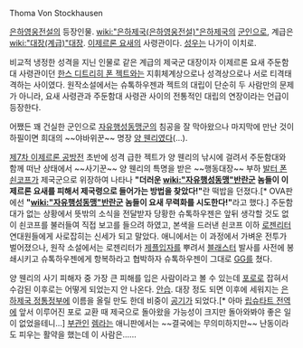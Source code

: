 Thoma Von Stockhausen 

[[은하영웅전설]]의 등장인물. [[wiki:"은하제국(은하영웅전설)"은하제국]]의 [[군인]]으로, 계급은 [[wiki:"대장(계급)"대장]]. [[이제르론 요새]]의 사령관이다.
[[성우]]는 나가이 이치로.

비교적 냉정한 성격을 지닌 인물로 같은 계급의 제국군 대장이자 이제르론 요새 주둔함대 사령관이던 [[한스 디트리히 폰 젝트]]와는 지휘체계상으로나 성격상으로나 서로 티격태격하는 사이였다. 원작소설에서는 슈톡하우젠과 젝트의 대립이 단순히 두 사람만의 문제가 아니라, 요새 사령관과 주둔함대 사령관 사이의 전통적인 대립의 연장이라는 언급이 등장한다.

어쨌든 꽤 건실한 군인으로 [[자유행성동맹군]]의 침공을 잘 막아왔으나 마지막에 만난 것이 하필이면 희대의 ~~야바위꾼~~ 명장 [[양 웬리]]였다(…).

[[제7차 이제르론 공방전]] 초반에 성격 급한 젝트가 양 웬리의 낚시에 걸려서 주둔함대와 함께 떠난 상태에서 ~~사기꾼~~ 양 웬리의 특명을 받은 ~~행동대장~~ 부하 [[발터 폰 쇤코프]]가 제국군으로 위장하여 나타나 '''"더러운 [[wiki:"자유행성동맹"반란군]] 놈들이 이제르론 요새를 피해서 제국령으로 들어가는 방법을 찾았다!"'''란 떡밥을 던졌다.[* OVA판에선 '''"[[wiki:"자유행성동맹"반란군]] 놈들이 요새 무력화를 시도한다!"'''라고 했다.]
주둔함대가 없는 상황에서 뜻밖의 소식을 전달받자 당황한 슈톡하우젠은 앞뒤 생각할 것도 없이 쇤코프를 불러들여 직접 보고를 들으려 하였고, 본색을 드러낸 쇤코프 이하 [[로젠리터]] 연대원들에게 사로잡히는 신세가 되고 말았다. 애니에서는 이 과정에서 가벼운 전투가 벌어졌으나, 원작 소설에서는 로젠리터가 [[제플입자]]를 뿌려서 [[블래스터]] 발사를 사전에 봉쇄시키고 슈톡하우젠에게 항복하라고 협박하자 슈톡하우젠이 그대로 [[GG]]를 쳤다.

양 웬리의 사기 피해자 중 가장 큰 피해를 입은 사람이라고 볼 수 있는데 [[포로]]로 잡혀서 수감된 이후로는 어떻게 되었는지 안 나온다. [[안습]]. 대장 정도 되면 이후에 세워지는 [[은하제국 정통정부]]에 이름을 올릴 만도 한데 비중이 [[공기]]가 되었다.[* 아마 [[립슈타트 전역]]에 앞서 이루어진 포로 교환 때 제국으로 돌아왔을 가능성이 크지만 돌아와봐야 좋은 일이 없었을테니...]
[[부관]]인 [[렘라]]는 애니판에서는 ~~결국에는 무의미하지만~~ 난동이라도 피우는 활약을 했는데 이 사람은......
